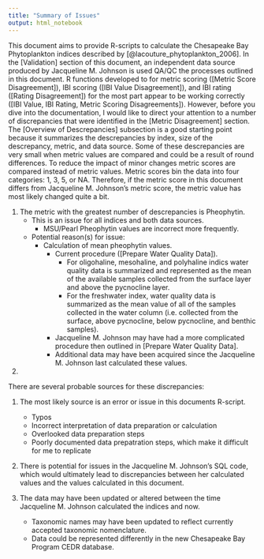 ```yaml
---
title: "Summary of Issues"
output: html_notebook
---
```


This document aims to provide R-scripts to calculate the Chesapeake Bay Phytoplankton indices described by [@lacouture_phytoplankton_2006]. In the [Validation] section of this document, an independent data source produced by Jacqueline M. Johnson is used QA/QC the processes outlined in this document. R functions developed to for metric scoring ([Metric Score Disagreement]), IBI scoring ([IBI Value Disagreement]), and IBI rating ([Rating Disagreement]) for the most part appear to be working correctly ([IBI Value, IBI Rating, Metric Scoring Disagreements]). However, before you dive into the documentation, I would like to direct your attention to a number of discrepancies that were identified in the [Metric Disagreement] section. The [Overview of Descrepancies] subsection is a good starting point because it summarizes the descrepancies by index, size of the descrepancy, metric, and data source. Some of these descrepancies are very small when metric values are compared and could be a result of round differences. To reduce the impact of minor changes metric scores are compared instead of metric values. Metric scores bin the data into four categories: 1, 3, 5, or NA. Therefore, if the metric score in this document differs from Jacqueline M. Johnson's metric score, the metric value has most likely changed quite a bit.


1. The metric with the greatest number of descrepancies is Pheophytin. 
    + This is an issue for all indices and both data sources.
        + MSU/Pearl Pheophytin values are incorrect more frequently.
    + Potential reason(s) for issue:
        + Calculation of mean pheophytin values.
            + Current procedure ([Prepare Water Quality Data]).
                + For oligohaline, mesohaline, and polyhaline indics water quality data is summarized and represented as the mean of the available samples collected from the surface layer and above the pycnocline layer.
                + For the freshwater index, water quality data is summarized as the mean value of all of the samples collected in the water column (i.e. collected from the surface, above pycnocline, below pycnocline, and benthic samples).
            + Jacqueline M. Johnson may have had a more complicated procedure then outlined in [Prepare Water Quality Data].
            + Additional data may have been acquired since the Jacqueline M. Johnson last calculated these values.

2. 

There are several probable sources for these discrepancies: 

1. The most likely source is an error or issue in this documents R-script. 
    + Typos
    + Incorrect interpretation of data preparation or calculation
    + Overlooked data preparation steps
    + Poorly documented data prepatration steps, which make it difficult for me to replicate

2. There is potential for issues in the Jacqueline M. Johnson's SQL code, which would ultimately lead to discrepancies between her calculated values and the values calculated in this document. 

3. The data may have been updated or altered between the time Jacqueline M. Johnson calculated the indices and now.
    + Taxonomic names may have been updated to reflect currently accepted taxonomic nomenclature.
    + Data could be represented differently in the new Chesapeake Bay Program CEDR database.

